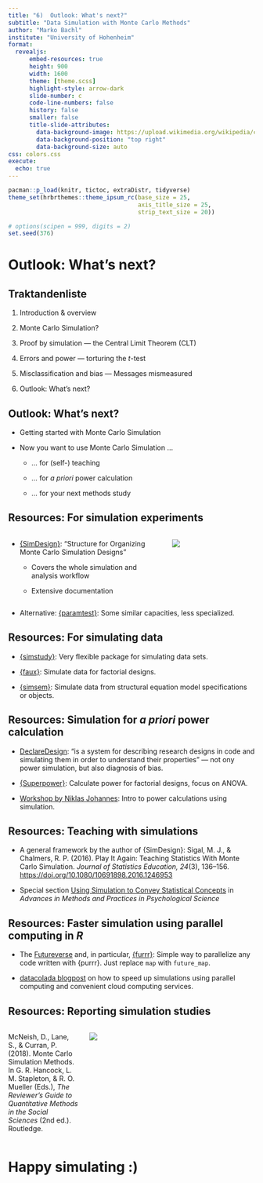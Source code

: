 ```yaml
---
title: "6)  Outlook: What's next?"
subtitle: "Data Simulation with Monte Carlo Methods"
author: "Marko Bachl"
institute: "University of Hohenheim"
format:
  revealjs:
      embed-resources: true
      height: 900
      width: 1600
      theme: [theme.scss]
      highlight-style: arrow-dark
      slide-number: c
      code-line-numbers: false
      history: false
      smaller: false
      title-slide-attributes:
        data-background-image: https://upload.wikimedia.org/wikipedia/commons/6/64/Uni_Hohenheim-Logo.svg
        data-background-position: "top right"
        data-background-size: auto
css: colors.css
execute:
  echo: true
---
```


```r
pacman::p_load(knitr, tictoc, extraDistr, tidyverse)
theme_set(hrbrthemes::theme_ipsum_rc(base_size = 25,
                                     axis_title_size = 25,
                                     strip_text_size = 20))

# options(scipen = 999, digits = 2)
set.seed(376)
```

# Outlook: What's next?

## Traktandenliste

1)  Introduction & overview

2)  Monte Carlo Simulation?

3)  Proof by simulation --- the Central Limit Theorem (CLT)

4)  Errors and power --- torturing the *t*-test

5)  Misclassification and bias --- Messages mismeasured

6)  Outlook: What's next?


## Outlook: What's next?

-   Getting started with Monte Carlo Simulation

-   Now you want to use Monte Carlo Simulation ...

    -   ... for (self-) teaching

    -   ... for *a priori* power calculation

    -   ... for your next methods study

## Resources: For simulation experiments

:::: columns
::: {.column width="65%"}
-   [{SimDesign}](https://github.com/philchalmers/SimDesign): "Structure for Organizing Monte Carlo Simulation Designs"

    -   Covers the whole simulation and analysis workflow

    -   Extensive documentation
:::

::: {.column width="35%"}
![](images/paste-A2DF6879.png)
:::
::::

-   Alternative: [{paramtest}](https://cran.r-project.org/web/packages/paramtest/index.html): Some similar capacities, less specialized.

## Resources: For simulating data

-   [{simstudy}](https://kgoldfeld.github.io/simstudy/): Very flexible package for simulating data sets.

-   [{faux}](https://debruine.github.io/faux/): Simulate data for factorial designs.

-   [{simsem}](http://simsem.org/): Simulate data from structural equation model specifications or objects.

## Resources: Simulation for *a priori* power calculation

-   [DeclareDesign](https://declaredesign.org/r/declaredesign/): "is a system for describing research designs in code and simulating them in order to understand their properties" --- not ony power simulation, but also diagnosis of bias.

-   [{Superpower}](https://aaroncaldwell.us/SuperpowerBook/): Calculate power for factorial designs, focus on ANOVA.

-   [Workshop by Niklas Johannes](https://niklasjohannes.github.io/power-workshop/): Intro to power calculations using simulation.

## Resources: Teaching with simulations

-   A general framework by the author of {SimDesign}: Sigal, M. J., & Chalmers, R. P. (2016). Play It Again: Teaching Statistics With Monte Carlo Simulation. *Journal of Statistics Education, 24*(3), 136--156. <https://doi.org/10.1080/10691898.2016.1246953>

-   Special section [Using Simulation to Convey Statistical Concepts](https://journals.sagepub.com/toc/amp/4/1) in *Advances in Methods and Practices in Psychological Science*

## Resources: Faster simulation using parallel computing in *R*

-   The [Futureverse](https://www.futureverse.org/) and, in particular, [{furrr}](https://furrr.futureverse.org/): Simple way to parallelize any code written with {purrr}. Just replace `map` with `future_map`.

-   [datacolada blogpost](http://datacolada.org/102) on how to speed up simulations using parallel computing and convenient cloud computing services.

## Resources: Reporting simulation studies {.smaller .scrollable}

:::: columns
::: {.column width="30%"}
McNeish, D., Lane, S., & Curran, P. (2018). Monte Carlo Simulation Methods. In G. R. Hancock, L. M. Stapleton, & R. O. Mueller (Eds.), *The Reviewer's Guide to Quantitative Methods in the Social Sciences* (2nd ed.). Routledge.
:::

::: {.column width="70%"}
![](images/paste-7AD787C0.png)
:::
::::


# Happy simulating :)
